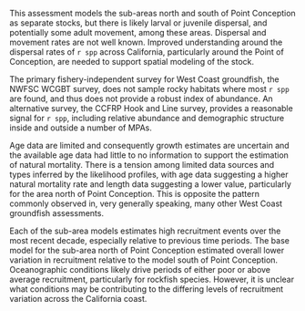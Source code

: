 
This assessment models the sub-areas north and south of Point Conception as separate stocks, but there is likely larval or juvenile dispersal, and potentially some adult movement, among these areas. Dispersal and movement rates are not well known. Improved understanding around the dispersal rates of `r spp` across California, particularly around the Point of Conception, are needed to support spatial modeling of the stock. 

The primary fishery-independent survey for West Coast groundfish, the NWFSC WCGBT survey, does not sample rocky habitats where most `r spp` are found, and thus does not provide a robust index of abundance. An alternative survey, the CCFRP Hook and Line survey, provides a reasonable signal for `r spp`, including relative abundance and demographic structure inside and outside a number of MPAs. 

Age data are limited and consequently growth estimates are uncertain and the available age data had little to no information to support the estimation of natural mortality. There is a tension among limited data sources and types inferred by the likelihood profiles, with age data suggesting a higher natural mortality rate and length data suggesting a lower value, particularly for the area north of Point Conception. This is opposite the pattern commonly observed in, very generally speaking, many other West Coast groundfish assessments.

Each of the sub-area models estimates high recruitment events over the most recent decade, especially relative to previous time periods. The base model for the sub-area north of Point Conception estimated overall lower variation in recruitment relative to the model south of Point Conception. Oceanographic conditions likely drive periods of either poor or above average recruitment, particularly for rockfish species. However, it is unclear what conditions may be contributing to the differing levels of recruitment variation across the California coast. 
